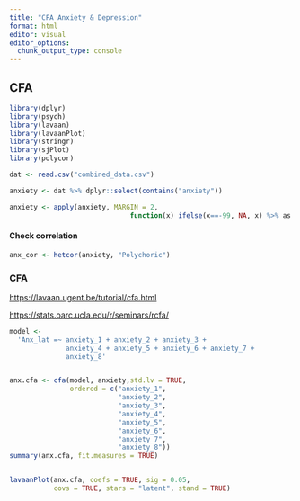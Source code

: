 ```yaml
---
title: "CFA Anxiety & Depression"
format: html
editor: visual
editor_options: 
  chunk_output_type: console
---
```


## CFA

```r
library(dplyr)
library(psych)
library(lavaan)
library(lavaanPlot)
library(stringr)
library(sjPlot)
library(polycor)

dat <- read.csv("combined_data.csv")

anxiety <- dat %>% dplyr::select(contains("anxiety")) 

anxiety <- apply(anxiety, MARGIN = 2, 
                              function(x) ifelse(x==-99, NA, x) %>% as.character)

```

#### Check correlation

```r

anx_cor <- hetcor(anxiety, "Polychoric")

```

### CFA

<https://lavaan.ugent.be/tutorial/cfa.html>

<https://stats.oarc.ucla.edu/r/seminars/rcfa/>

```r

model <-
  'Anx_lat =~ anxiety_1 + anxiety_2 + anxiety_3 +
              anxiety_4 + anxiety_5 + anxiety_6 + anxiety_7 +
              anxiety_8'


anx.cfa <- cfa(model, anxiety,std.lv = TRUE, 
               ordered = c("anxiety_1",
                           "anxiety_2",
                           "anxiety_3",
                           "anxiety_4",
                           "anxiety_5",
                           "anxiety_6",
                           "anxiety_7",
                           "anxiety_8"))
summary(anx.cfa, fit.measures = TRUE)


lavaanPlot(anx.cfa, coefs = TRUE, sig = 0.05, 
           covs = TRUE, stars = "latent", stand = TRUE)
  

```
